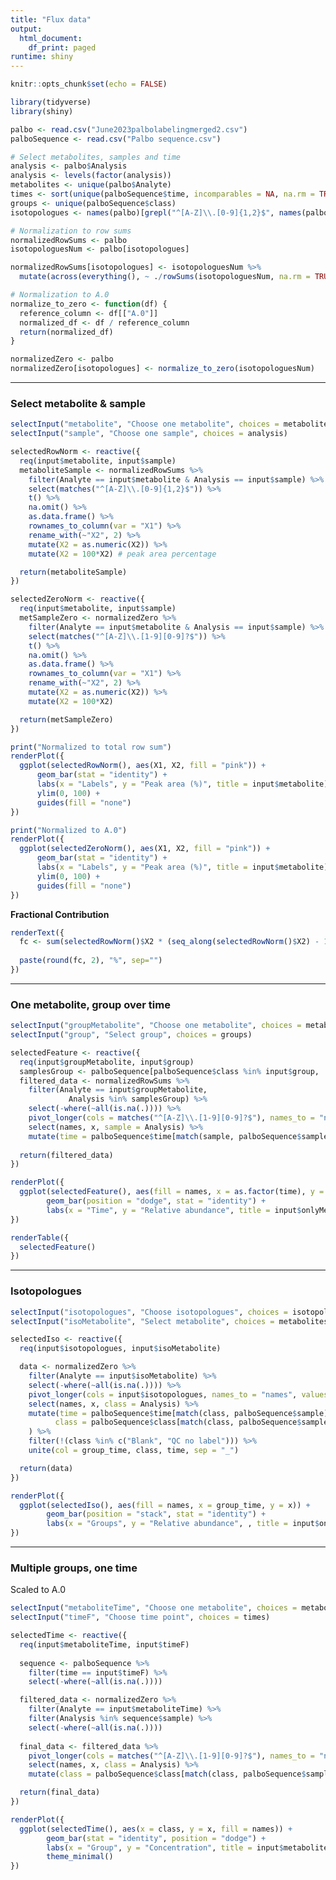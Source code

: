 ```yaml
---
title: "Flux data"
output:
  html_document:
    df_print: paged
runtime: shiny
---
```

```r
knitr::opts_chunk$set(echo = FALSE)
```

```r
library(tidyverse)
library(shiny)
```

```r
palbo <- read.csv("June2023palbolabelingmerged2.csv")
palboSequence <- read.csv("Palbo sequence.csv")
```

```r
# Select metabolites, samples and time
analysis <- palbo$Analysis
analysis <- levels(factor(analysis))
metabolites <- unique(palbo$Analyte)
times <- sort(unique(palboSequence$time, incomparables = NA, na.rm = TRUE))
groups <- unique(palboSequence$class)
isotopologues <- names(palbo)[grepl("^[A-Z]\\.[0-9]{1,2}$", names(palbo))]
```


```r
# Normalization to row sums
normalizedRowSums <- palbo
isotopologuesNum <- palbo[isotopologues]

normalizedRowSums[isotopologues] <- isotopologuesNum %>%
  mutate(across(everything(), ~ ./rowSums(isotopologuesNum, na.rm = TRUE)))
```


```r
# Normalization to A.0
normalize_to_zero <- function(df) {
  reference_column <- df[["A.0"]]
  normalized_df <- df / reference_column
  return(normalized_df)
}

normalizedZero <- palbo
normalizedZero[isotopologues] <- normalize_to_zero(isotopologuesNum)
```

---

### Select metabolite & sample

```r
selectInput("metabolite", "Choose one metabolite", choices = metabolites)
selectInput("sample", "Choose one sample", choices = analysis)

selectedRowNorm <- reactive({
  req(input$metabolite, input$sample)
  metaboliteSample <- normalizedRowSums %>%
    filter(Analyte == input$metabolite & Analysis == input$sample) %>%
    select(matches("^[A-Z]\\.[0-9]{1,2}$")) %>%
    t() %>%
    na.omit() %>%
    as.data.frame() %>%
    rownames_to_column(var = "X1") %>%
    rename_with(~"X2", 2) %>%
    mutate(X2 = as.numeric(X2)) %>%
    mutate(X2 = 100*X2) # peak area percentage

  return(metaboliteSample)
})

selectedZeroNorm <- reactive({
  req(input$metabolite, input$sample)
  metSampleZero <- normalizedZero %>%
    filter(Analyte == input$metabolite & Analysis == input$sample) %>%
    select(matches("^[A-Z]\\.[1-9][0-9]?$")) %>%
    t() %>%
    na.omit() %>%
    as.data.frame() %>%
    rownames_to_column(var = "X1") %>%
    rename_with(~"X2", 2) %>%
    mutate(X2 = as.numeric(X2)) %>%
    mutate(X2 = 100*X2)

  return(metSampleZero)
})

print("Normalized to total row sum")
renderPlot({
  ggplot(selectedRowNorm(), aes(X1, X2, fill = "pink")) +
      geom_bar(stat = "identity") +
      labs(x = "Labels", y = "Peak area (%)", title = input$metabolite) +
      ylim(0, 100) +
      guides(fill = "none")
})

print("Normalized to A.0")
renderPlot({
  ggplot(selectedZeroNorm(), aes(X1, X2, fill = "pink")) +
      geom_bar(stat = "identity") +
      labs(x = "Labels", y = "Peak area (%)", title = input$metabolite) +
      ylim(0, 100) +
      guides(fill = "none")
})
```

**Fractional Contribution**

```r
renderText({
  fc <- sum(selectedRowNorm()$X2 * (seq_along(selectedRowNorm()$X2) - 1)/nrow(selectedRowNorm()))
  
  paste(round(fc, 2), "%", sep="")
})
```


---

### One metabolite, group over time

```r
selectInput("groupMetabolite", "Choose one metabolite", choices = metabolites)
selectInput("group", "Select group", choices = groups)

selectedFeature <- reactive({
  req(input$groupMetabolite, input$group)
  samplesGroup <- palboSequence[palboSequence$class %in% input$group, 'sample']
  filtered_data <- normalizedRowSums %>%
    filter(Analyte == input$groupMetabolite,
             Analysis %in% samplesGroup) %>%
    select(-where(~all(is.na(.)))) %>%
    pivot_longer(cols = matches("^[A-Z]\\.[1-9][0-9]?$"), names_to = "names", values_to = "x") %>%
    select(names, x, sample = Analysis) %>%
    mutate(time = palboSequence$time[match(sample, palboSequence$sample)])
  
  return(filtered_data)
})

renderPlot({
  ggplot(selectedFeature(), aes(fill = names, x = as.factor(time), y = x)) +
        geom_bar(position = "dodge", stat = "identity") +
        labs(x = "Time", y = "Relative abundance", title = input$onlyMetabolite)
})

renderTable({
  selectedFeature()
})
```

---

### Isotopologues

```r
selectInput("isotopologues", "Choose isotopologues", choices = isotopologues, multiple = TRUE)
selectInput("isoMetabolite", "Select metabolite", choices = metabolites)

selectedIso <- reactive({
  req(input$isotopologues, input$isoMetabolite)

  data <- normalizedZero %>%
    filter(Analyte == input$isoMetabolite) %>%
    select(-where(~all(is.na(.)))) %>%
    pivot_longer(cols = input$isotopologues, names_to = "names", values_to = "x") %>%
    select(names, x, class = Analysis) %>%
    mutate(time = palboSequence$time[match(class, palboSequence$sample)],
          class = palboSequence$class[match(class, palboSequence$sample)]
    ) %>%
    filter(!(class %in% c("Blank", "QC no label"))) %>%
    unite(col = group_time, class, time, sep = "_")

  return(data)
})

renderPlot({
  ggplot(selectedIso(), aes(fill = names, x = group_time, y = x)) +
        geom_bar(position = "stack", stat = "identity") +
        labs(x = "Groups", y = "Relative abundance", , title = input$onlyMetabolite)
})
```

---

### Multiple groups, one time

Scaled to A.0

```r
selectInput("metaboliteTime", "Choose one metabolite", choices = metabolites)
selectInput("timeF", "Choose time point", choices = times)

selectedTime <- reactive({
  req(input$metaboliteTime, input$timeF)
  
  sequence <- palboSequence %>%
    filter(time == input$timeF) %>%
    select(-where(~all(is.na(.)))) 

  filtered_data <- normalizedZero %>%
    filter(Analyte == input$metaboliteTime) %>%
    filter(Analysis %in% sequence$sample) %>%
    select(-where(~all(is.na(.))))
  
  final_data <- filtered_data %>%
    pivot_longer(cols = matches("^[A-Z]\\.[1-9][0-9]?$"), names_to = "names", values_to = "x") %>%
    select(names, x, class = Analysis) %>%
    mutate(class = palboSequence$class[match(class, palboSequence$sample)])

  return(final_data)
})

renderPlot({
  ggplot(selectedTime(), aes(x = class, y = x, fill = names)) +
        geom_bar(stat = "identity", position = "dodge") +
        labs(x = "Group", y = "Concentration", title = input$metaboliteTime) +
        theme_minimal()
})
```

